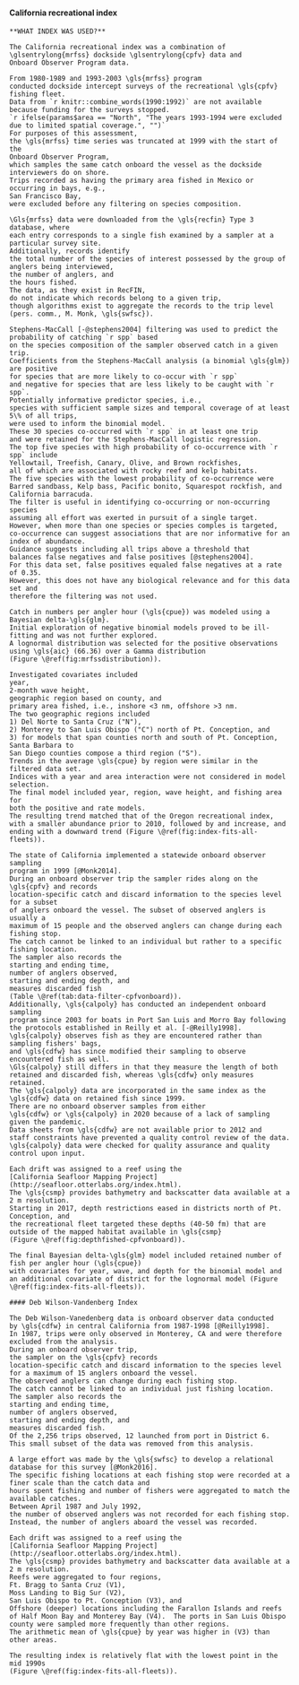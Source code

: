 
#### California recreational index

```asis
**WHAT INDEX WAS USED?**
```
```asis
The California recreational index was a combination of
\glsentrylong{mrfss} dockside \glsentrylong{cpfv} data and
Onboard Observer Program data.

From 1980-1989 and 1993-2003 \gls{mrfss} program
conducted dockside intercept surveys of the recreational \gls{cpfv} fishing fleet.
Data from `r knitr::combine_words(1990:1992)` are not available because funding for the surveys stopped.
`r ifelse(params$area == "North", "The years 1993-1994 were excluded due to limited spatial coverage.", "")`
For purposes of this assessment,
the \gls{mrfss} time series was truncated at 1999 with the start of the
Onboard Observer Program,
which samples the same catch onboard the vessel as the dockside interviewers do on shore.
Trips recorded as having the primary area fished in Mexico or occurring in bays, e.g.,
San Francisco Bay,
were excluded before any filtering on species composition.

\Gls{mrfss} data were downloaded from the \gls{recfin} Type 3 database, where
each entry corresponds to a single fish examined by a sampler at a particular survey site.
Additionally, records identify
the total number of the species of interest possessed by the group of anglers being interviewed,
the number of anglers, and
the hours fished.
The data, as they exist in RecFIN,
do not indicate which records belong to a given trip,
though algorithms exist to aggregate the records to the trip level
(pers. comm., M. Monk, \gls{swfsc}).

Stephens-MacCall [-@stephens2004] filtering was used to predict the 
probability of catching `r spp` based 
on the species composition of the sampler observed catch in a given trip.
Coefficients from the Stephens-MacCall analysis (a binomial \gls{glm}) are positive 
for species that are more likely to co-occur with `r spp`
and negative for species that are less likely to be caught with `r spp`.
Potentially informative predictor species, i.e.,
species with sufficient sample sizes and temporal coverage of at least 5\% of all trips,
were used to inform the binomial model.
These 30 species co-occurred with `r spp` in at least one trip 
and were retained for the Stephens-MacCall logistic regression.
The top five species with high probability of co-occurrence with `r spp` include
Yellowtail, Treefish, Canary, Olive, and Brown rockfishes,
all of which are associated with rocky reef and kelp habitats.
The five species with the lowest probability of co-occurrence were 
Barred sandbass, Kelp bass, Pacific bonito, Squarespot rockfish, and California barracuda.
The filter is useful in identifying co-occurring or non-occurring species 
assuming all effort was exerted in pursuit of a single target.
However, when more than one species or species comples is targeted,
co-occurrence can suggest associations that are nor informative for an index of abundance.
Guidance suggests including all trips above a threshold that
balances false negatives and false positives [@stephens2004].
For this data set, false positives equaled false negatives at a rate of 0.35.
However, this does not have any biological relevance and for this data set and
therefore the filtering was not used.

Catch in numbers per angler hour (\gls{cpue}) was modeled using a Bayesian delta-\gls{glm}.
Initial exploration of negative binomial models proved to be ill-fitting and was not further explored.
A lognormal distribution was selected for the positive observations using \gls{aic} (66.36) over a Gamma distribution
(Figure \@ref(fig:mrfssdistribution)).

Investigated covariates included
year,
2-month wave height,
geographic region based on county, and 
primary area fished, i.e., inshore <3 nm, offshore >3 nm.
The two geographic regions included
1) Del Norte to Santa Cruz ("N"),
2) Monterey to San Luis Obispo ("C") north of Pt. Conception, and
3) for models that span counties north and south of Pt. Conception, Santa Barbara to 
San Diego counties compose a third region ("S").
Trends in the average \gls{cpue} by region were similar in the filtered data set.
Indices with a year and area interaction were not considered in model selection.
The final model included year, region, wave height, and fishing area for
both the positive and rate models.
The resulting trend matched that of the Oregon recreational index,
with a smaller abundance prior to 2010, followed by and increase, and 
ending with a downward trend (Figure \@ref(fig:index-fits-all-fleets)).

The state of California implemented a statewide onboard observer sampling 
program in 1999 [@Monk2014].
During an onboard observer trip the sampler rides along on the \gls{cpfv} and records 
location-specific catch and discard information to the species level for a subset 
of anglers onboard the vessel. The subset of observed anglers is usually a 
maximum of 15 people and the observed anglers can change during each fishing stop.
The catch cannot be linked to an individual but rather to a specific fishing location.
The sampler also records the
starting and ending time,
number of anglers observed,
starting and ending depth, and
measures discarded fish
(Table \@ref(tab:data-filter-cpfvonboard)).
Additionally, \gls{calpoly} has conducted an independent onboard sampling 
program since 2003 for boats in Port San Luis and Morro Bay following
the protocols established in Reilly et al. [-@Reilly1998].
\gls{calpoly} observes fish as they are encountered rather than sampling fishers' bags,
and \gls{cdfw} has since modified their sampling to observe encountered fish as well.
\Gls{calpoly} still differs in that they measure the length of both retained and discarded fish, whereas \gls{cdfw} only measures retained.
The \gls{calpoly} data are incorporated in the same index as the \gls{cdfw} data on retained fish since 1999.
There are no onboard observer samples from either 
\gls{cdfw} or \gls{calpoly} in 2020 because of a lack of sampling given the pandemic.
Data sheets from \gls{cdfw} are not available prior to 2012 and 
staff constraints have prevented a quality control review of the data.
\gls{calpoly} data were checked for quality assurance and quality control upon input.

Each drift was assigned to a reef using the
[California Seafloor Mapping Project](http://seafloor.otterlabs.org/index.html).
The \gls{csmp} provides bathymetry and backscatter data available at a 2 m resolution.
Starting in 2017, depth restrictions eased in districts north of Pt. Conception, and
the recreational fleet targeted these depths (40-50 fm) that are outside of the mapped habitat available in \gls{csmp}
(Figure \@ref(fig:depthfished-cpfvonboard)).

The final Bayesian delta-\gls{glm} model included retained number of fish per angler hour (\gls{cpue})
with covariates for year, wave, and depth for the binomial model and
an additional covariate of district for the lognormal model (Figure \@ref(fig:index-fits-all-fleets)).

#### Deb Wilson-Vandenberg Index

The Deb Wilson-Vanedenberg data is onboard observer data conducted 
by \gls{cdfw} in central California from 1987-1998 [@Reilly1998].
In 1987, trips were only observed in Monterey, CA and were therefore excluded from the analysis.
During an onboard observer trip,
the sampler on the \gls{cpfv} records
location-specific catch and discard information to the species level for a maximum of 15 anglers onboard the vessel.
The observed anglers can change during each fishing stop.
The catch cannot be linked to an individual just fishing location.
The sampler also records the
starting and ending time,
number of anglers observed,
starting and ending depth, and
measures discarded fish.
Of the 2,256 trips observed, 12 launched from port in District 6.
This small subset of the data was removed from this analysis.

A large effort was made by the \gls{swfsc} to develop a relational database for this survey [@Monk2016].
The specific fishing locations at each fishing stop were recorded at a finer scale than the catch data and
hours spent fishing and number of fishers were aggregated to match the available catches.
Between April 1987 and July 1992,
the number of observed anglers was not recorded for each fishing stop.
Instead, the number of anglers aboard the vessel was recorded.

Each drift was assigned to a reef using the
[California Seafloor Mapping Project](http://seafloor.otterlabs.org/index.html).
The \gls{csmp} provides bathymetry and backscatter data available at a 2 m resolution.
Reefs were aggregated to four regions, 
Ft. Bragg to Santa Cruz (V1),
Moss Landing to Big Sur (V2),
San Luis Obispo to Pt. Conception (V3), and
Offshore (deeper) locations including the Farallon Islands and reefs of Half Moon Bay and Monterey Bay (V4).  The ports in San Luis Obispo county were sampled more frequently than other regions.
The arithmetic mean of \gls{cpue} by year was higher in (V3) than other areas.

The resulting index is relatively flat with the lowest point in the mid 1990s
(Figure \@ref(fig:index-fits-all-fleets)).
```
